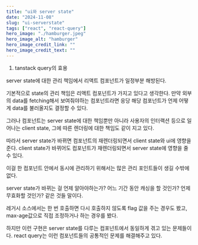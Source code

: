 ```yaml
---
title: "ui와 server state"
date: "2024-11-08"
slug: "ui-serverstate"
tags: ["react", "react-query"]
hero_image: "./hamburger.jpeg"
hero_image_alt: "hamburger"
hero_image_credit_link: ""
hero_image_credit_text: ""
---
```


1. tanstack query의 효용

server state에 대한 관리 책임에서 리액트 컴포넌트가 일정부분 해방된다.

기본적으로 state의 관리 책임은 리액트 컴포넌트가 가지고 있다고 생각한다.
만약 외부의 data를 fetching해서 보여줘야하는 컴포넌트라면 응당 해당 컴포넌트가
언제 어떻게 data를 불러올지도 결정할 수 있다.

그러나 컴포넌트는 server state에 대한 책임뿐만 아니라 사용자의 인터랙션 등으로 일어나는 client state,
그에 따른 렌더링에 대한 책임도 같이 지고 있다.

따라서 server state가 바뀌면 컴포넌트의 재렌더링되면서 client state와 ui에 영향을 준다.
client state가 바뀌어도 컴포넌트가 재렌더링되면서 server state에 영향을 줄 수 있다.

이걸 한 컴포넌트 안에서 동시에 관리하기 위해서는 많은 관리 포인트들이 생길 수밖에 없다.

server state가 바뀌는 걸 언제 알아야하는가? 어느 기간 동안 캐싱을 할 것인가? 언제 무효화할 것인가?
같은 것들 말이다.

레거시 소스에서는 한 번 호출하면 다시 호출하지 않도록 flag 값을 주는 경우도 봤고, max-age값으로 직접 조정하거나 하는 경우를 봤다.

하지만 이런 구현은 server state를 다루는 컴포넌트에서 동일하게 겪고 있는 문제들이다.
react query는 이런 컴포넌트들의 공통적인 문제를 해결해주고 있다.
